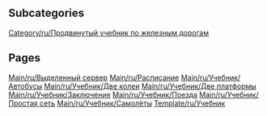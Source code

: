 
== Subcategories ==
[[Category/ru/Продвинутый учебник по железным дорогам]]

== Pages ==
[[Main/ru/Выделенный сервер]]
[[Main/ru/Расписание]]
[[Main/ru/Учебник/Автобусы]]
[[Main/ru/Учебник/Две колеи]]
[[Main/ru/Учебник/Две платформы]]
[[Main/ru/Учебник/Заключение]]
[[Main/ru/Учебник/Поезда]]
[[Main/ru/Учебник/Простая сеть]]
[[Main/ru/Учебник/Самолёты]]
[[Template/ru/Учебник]]
